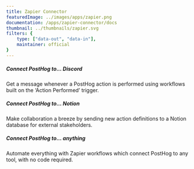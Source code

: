 ```yaml
---
title: Zapier Connector
featuredImage: ../images/apps/zapier.png
documentation: /apps/zapier-connector/docs
thumbnail: ../thumbnails/zapier.svg
filters: {
    type: ["data-out", "data-in"],
    maintainer: official
}
---
```


<Section
    divider={false}
    title="Connect PostHog to 4,000+ other tools with Zapier, from Notion and Google Sheets to Slack and Mailchimp."
    size="full"
    cols={3}
>
    <div>
        <h5>Connect PostHog to... Discord</h5>
        <p>Get a message whenever a PostHog action is performed using workflows built on the ‘Action Performed’ trigger.</p>
    </div>
    <div>
        <h5>Connect PostHog to... Notion</h5>
        <p>Make collaboration a breeze by sending new action definitions to a Notion database for external stakeholders.</p>
    </div>
    <div>
        <h5>Connect PostHog to... anything</h5>
        <p>Automate everything with Zapier workflows which connect PostHog to any tool, with no code required.</p>
    </div>
</Section>

<TutorialsSlider topic="zapier" />

<Documentation />